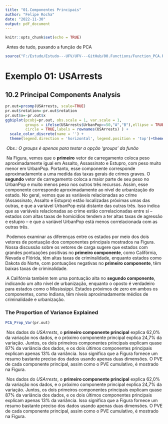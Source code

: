 ```yaml
---
title: "01.Componentes Principais"
author: "Felipe Rocha"
date: "2022-11-30"
output: pdf_document
---
```


```r
knitr::opts_chunk$set(echo = TRUE)
```

\ Antes de tudo, puxando a função de PCA
```r
source("F:/Estudo/Estudo---UFV/UFV---GitHub/00.Functions/Function_PCA.R")
```

# Exemplo 01: USArrests

## 10.2 Principal Components Analysis 

```r
pr.out=prcomp(USArrests, scale=TRUE)
pr.out$rotation=-pr.out$rotation
pr.out$x=-pr.out$x
ggbiplot(pcobj=pr.out, obs.scale = 1, var.scale = 1,
         groups = ifelse(USArrests$UrbanPop>=50,"A","B"),ellipse = TRUE, 
         circle = TRUE,labels = rownames(USArrests) ) +
  scale_color_discrete(name = '') +
  theme(legend.direction = 'horizontal', legend.position = 'top')+theme_minimal()
```

\ *Obs.: O groups é apenas para testar a opção 'groups' da funão*

\ Na Figura, vemos que o **primeiro** vetor de carregamento coloca peso aproximadamente igual em Assalto, Assassinato e Estupro, com peso muito menor em UrbanPop. Portanto, esse componente corresponde aproximadamente a uma medida das taxas gerais de crimes graves. O **segundo** vetor de carregamento coloca a maior parte de seu peso no UrbanPop e muito menos peso nos outros três recursos. Assim, esse componente corresponde aproximadamente ao nível de urbanização do estado. No geral, vemos que as variáveis relacionadas ao crime (Assassinato, Assalto e Estupro) estão localizadas próximas umas das outras, e que a variável UrbanPop está distante das outras três. Isso indica que as variáveis relacionadas ao crime estão correlacionadas entre si – estados com altas taxas de homicídios tendem a ter altas taxas de agressão e estupro – e que a variável UrbanPop está menos correlacionada com as outras três.

\ Podemos examinar as diferenças entre os estados por meio dos dois vetores de pontuação dos componentes principais mostrados na Figura. Nossa discussão sobre os vetores de carga sugere que estados com grandes pontuações positivas no **primeiro componente**, como Califórnia, Nevada e Flórida, têm altas taxas de criminalidade, enquanto estados como Dakota do Norte, com pontuações negativas no **primeiro componente**, têm baixas taxas de criminalidade. 

\ A Califórnia também tem uma pontuação alta no **segundo componente**, indicando um alto nível de urbanização, enquanto o oposto é verdadeiro para estados como o Mississippi. Estados próximos de zero em ambos os componentes, como Indiana, têm níveis aproximadamente médios de criminalidade e urbanização.

### The Proportion of Variance Explained

```r
PCA_Prop_Var(pr.out)
```

\ Nos dados do *USArrests*, o **primeiro componente principal** explica 62,0% da variação nos dados, e o próximo componente principal explica 24,7% da variação. Juntos, os dois primeiros componentes principais explicam quase 87% da variância dos dados, e os dois últimos componentes principais explicam apenas 13% da variância. Isso significa que a Figura fornece um resumo bastante preciso dos dados usando apenas duas dimensões. O PVE de cada componente principal, assim como o PVE cumulativo, é mostrado na Figura.




\ Nos dados do *USArrests*, o **primeiro componente principal** explica 62,0% da variação nos dados, e o próximo componente principal explica 24,7% da variação. Juntos, os dois primeiros componentes principais explicam quase 87% da variância dos dados, e os dois últimos componentes principais explicam apenas 13% da variância. Isso significa que a Figura fornece um resumo bastante preciso dos dados usando apenas duas dimensões. O PVE de cada componente principal, assim como o PVE cumulativo, é mostrado na Figura.





